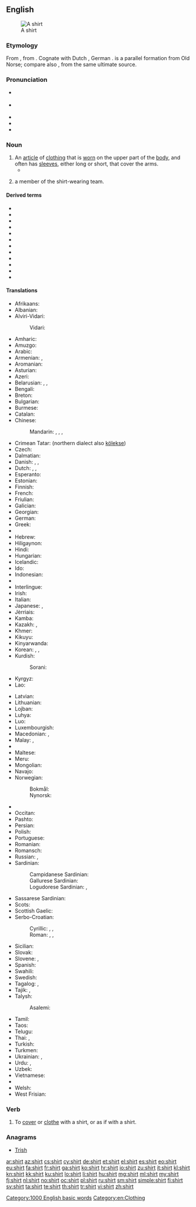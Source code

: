 ==English==
{{wikipedia}}
[[Image:Shirt.jpg|thumb|A shirt]]

===Etymology===
From {{etyl|ang|en}} {{term|scyrte|lang=ang}}, from {{etyl|gem-pro|en}} {{term/t|gem-pro|*skurtijǭ}}.  Cognate with Dutch {{term|schort|lang=nl}}, German {{term|Schürze||apron|lang=de}}. {{term|skirt|Skirt|lang=en}} is a parallel formation from Old Norse; compare also {{term|short|lang=en}}, from the same ultimate source.

===Pronunciation===
* {{a|US}} {{IPA|/ʃɜːrt/}}
* {{a|UK}} {{IPA|/ʃɜːt/}}
* {{audio|en-us-shirt.ogg|Audio (US)}}
* {{audio|En-uk-shirt.ogg|Audio (UK)}}
* {{rhymes|ɜː(r)t}}

===Noun===
{{en-noun}}

# An [[article]] of [[clothing]] that is [[wear|worn]] on the upper part of the [[body]], and often has [[sleeve]]s, either long or short, that cover the arms.
#* {{quote-news
|year=2012
|date=April 9
|author=Mandeep Sanghera
|title=Tottenham 1 - 2 Norwich
|work=BBC Sport
|url=http://www.bbc.co.uk/sport/0/football/17581358
|page=
|passage=Holt was furious referee Michael Oliver refused to then award him a penalty after Ledley King appeared to pull his '''shirt''' and his anger was compounded when Spurs immediately levelled.}}
# {{context|"[[shirts and skins]]" games|lang=en}} a member of the shirt-wearing team.

====Derived terms====
* {{l/en|dress shirt}}
* {{l/en|nightshirt}}
* {{l/en|give the shirt off one's back}}
* {{l/en|hair shirt}}
* {{l/en|keep one's shirt on}}
* {{l/en|lose one's shirt}}
* {{l/en|polo shirt}}
* {{l/en|shirts and skins}}
* {{l/en|stuffed shirt}}
* {{l/en|sweatshirt}}
* {{l/en|t-shirt}}
* {{l/en|undershirt}}

====Translations====
{{trans-top|article of clothing}}
* Afrikaans: {{t-|af|hemp}}
* Albanian: {{t-|sq|këmish}}
* Alviri-Vidari:
*: Vidari: {{tø|avd|پیران|tr=pirān}}
* Amharic: {{t-|am|ሸሚዝ|tr=šämiz|sc=Ethi}}
* Amuzgo: {{tø|amu|kotôⁿ}}
* Arabic: {{t-|ar|قميص|m|tr=qamīṣ}}
* Armenian: {{t-|hy|վերնաշապիկ|tr=vernašapik}},  {{t-|hy|շապիկ|tr=šapik}}
* Aromanian: {{t-|rup|cãmeashã|f}}
* Asturian: {{t-|ast|camisa|f}}
* Azeri: {{t+|az|köynək}}
* Belarusian: {{t-|be|кашуля|f|tr=kašúlja|sc=Cyrl}}, {{t-|be|сарочка|f|tr=saróčka|sc=Cyrl}}, {{t-|be|рубашка|f|tr=rubáška|sc=Cyrl}}
* Bengali: {{t-|bn|শার্ট|tr=sharţ|sc=Beng}}
* Breton: {{t+|br|roched|f}}
* Bulgarian: {{t+|bg|риза|f|tr=ríza|sc=Cyrl}}
* Burmese: {{t+|my|အင်္ကျီ|tr=in׃ gji|sc=Mymr}}
* Catalan: {{t+|ca|camisa|f}}
* Chinese:
*: Mandarin: {{t+|cmn|襯衫|sc=Hani}},  {{t+|cmn|衬衫|tr=chènshān|sc=Hani}},  {{t+|cmn|襯衣|sc=Hani}},  {{t+|cmn|衬衣|tr=chènyī|sc=Hani}}
* Crimean Tatar: {{tø|crh|kölmek}} (northern dialect also [[kölekse]])
* Czech: {{t+|cs|košile|f}}
* Dalmatian: {{tø|dlm|camaisa|f}}
* Danish: {{t-|da|bluse|c}}, {{t-|da|skjorte|c}}, {{t-|da|trøje|c}}
* Dutch: {{t+|nl|hemd|n}}, {{t+|nl|overhemd|n}}, {{t+|nl|shirt}}
* Esperanto: {{t-|eo|ĉemizo}}
* Estonian: {{t+|et|särk}}
* Finnish: {{t+|fi|paita}}
* French: {{t+|fr|chemise|f}}
* Friulian: {{tø|fur|čhamese|f}}
* Galician: {{t+|gl|camisa|f}}
* Georgian: {{t-|ka|პერანგი|tr=perangi|sc=Geor}}
* German: {{t+|de|Hemd|n}}
* Greek: {{t+|el|πουκάμισο|n|tr=poukámiso|sc=Grek}}
* {{trreq|gu}}
* Hebrew: {{t-|he|חולצה|f|tr=khultsá}}
* Hiligaynon: {{tø|hil|kamisadentro}}
* Hindi: {{t-|hi|क़मीज़|f|tr=qamīz|sc=Deva}}
* Hungarian: {{t+|hu|ing}}
* Icelandic: {{t+|is|skyrta|f}}
* Ido: {{t+|io|kamizo}}
* Indonesian: {{t+|id|kemeja}}
* {{trreq|ia}}
* Interlingue: {{t-|ie|camise}}
* Irish: {{t+|ga|léine|f}}
* Italian: {{t+|it|camicia|f}}
* Japanese: {{t-|ja|シャツ|tr=shatsu}}, {{qualifier|business shirt, "white shirt"}} {{t-|ja|ワイシャツ|tr=waishatsu|sc=Jpan}}
* Jèrriais: {{tø|roa-jer|c'mînse|f}}
* Kamba: {{tø|kam|shati}}
* Kazakh: {{t|kk|жейде|tr=jeyde|sc=Cyrl}}, {{t|kk|көйлек|tr=köylek|sc=Cyrl}}
* Khmer: {{t+|km|អាវ|tr=aav|sc=Khmr}}
* Kikuyu: {{tø|ki|sati}}
* Kinyarwanda: {{t-|rw|ijipo}}
* Korean: {{t+|ko|셔츠|tr=syeochu|sc=Kore}}, {{t-|ko|와이 셔츠|tr=wai syeochu|sc=Kore}}, {{t+|ko|남방|tr=nambang|sc=Kore}}
* Kurdish:
*: Sorani: {{t-|ku|کراس}}
* Kyrgyz: {{t-|ky|көйнөк|tr=köynök|sc=Cyrl}}
* Lao: {{t+|lo|ເສື້ອເຊີດ|tr=sư̄a sœ̄t|sc=Laoo}}
{{trans-mid}}
* Latvian: {{t-|lv|krekls}}
* Lithuanian: {{t-|lt|marškiniai|m-p}}
* Lojban: {{t-|jbo|creka}}
* Luhya: {{tø|luy|lishati}}
* Luo: {{tø|luo|shat}}
* Luxembourgish: {{t-|lb|Hiem|n}}
* Macedonian: {{t-|mk|кошула|f|tr=kóšula}}, {{t-|mk|маица|f|tr=máica}}
* Malay: {{t-|ms|baju}}, {{t-|ms|kemeja}}
* {{trreq|ml}}
* Maltese: {{t-|mt|qmis|f}}
* Meru: {{tø|mer|shati}}
* Mongolian: {{t-|mn|дотуур цамц|tr=dotuur tsamts|sc=Cyrl}}
* Navajo: {{tø|nv|deijiʼ ééʼ}}
* Norwegian:
*: Bokmål: {{t+|nb|skjorte|m|f}}
*: Nynorsk: {{t-|nn|skjorte|f}}
* {{trreq|nov}}
* Occitan: {{t+|oc|camisa|f}}
* Pashto: {{t-|ps|خت|m|tr=xət|sc=ps-Arab}}
* Persian: {{t+|fa|پیراهن|tr=pirâhan|sc=fa-Arab}}
* Polish: {{t+|pl|koszula|f}}
* Portuguese: {{t+|pt|camisa|f}}
* Romanian: {{t+|ro|cămașă|f}}
* Romansch: {{t-|rm|chamischa|f}}
* Russian: {{t+|ru|рубашка|f|tr=rubáška}}, {{t+|ru|сорочка|f|tr=soróčka|sc=Cyrl}}
* Sardinian: {{t-|sc|camigia}}
*: Campidanese Sardinian: {{tø|sro|camisa}}
*: Gallurese Sardinian: {{tø|sdn|camisgia}}
*: Logudorese Sardinian: {{tø|src|bentòne}}, {{tø|src|camisa}}
* Sassarese Sardinian: {{tø|sdc|camixa}}
* Scots: {{tø|sco|sark}}
* Scottish Gaelic: {{t-|gd|lèine|f}}
* Serbo-Croatian:
*: Cyrillic: {{t-|sh|кошуља|f|sc=Cyrl}}, {{t-|sh|мајица|f|sc=Cyrl}}, {{t-|sh|рубача|f|sc=Cyrl}}
*: Roman: {{t-|sh|košulja|f}}, {{t-|sh|majica|f}}, {{t-|sh|rubača|f|sc=Cyrl}}
* Sicilian: {{t+|scn|cammisa|f}}
* Slovak: {{t-|sk|košeľa|f}}
* Slovene: {{t+|sl|srajca|f}}, {{t-|sl|majica|f}}
* Spanish: {{t+|es|camisa|f}}
* Swahili: {{t+|sw|shati}}
* Swedish: {{t+|sv|skjorta|c}}
* Tagalog: {{t-|tl|kamiseta}}, {{t-|tl|kamisa}}
* Tajik: {{t-|tg|курта|tr=kurta|sc=Cyrl}}, {{t-|tg|пироҳан|tr=pirohan|sc=Cyrl}}
* Talysh:
*: Asalemi: {{tø|tly|شوی|tr=šavi|sc=fa-Arab}}
* Tamil: {{t+|ta|சட்டை|tr=sattai}}
* Taos: {{t|twf|cûdena}}
* Telugu: {{t+|te|చొక్కా|tr=cokkā}}
* Thai: {{t-|th|เสื้อเชิ้ต|tr=sêua chért}}, {{t+|th|เสื้อ|tr=sêua}}
* Turkish: {{t+|tr|gömlek}}
* Turkmen: {{t-|tk|köýnek}}
* Ukrainian: {{t-|uk|сорочка|f|tr=soróčka|sc=Cyrl}}, {{t-|uk|кошуля|f|tr=košúlja|sc=Cyrl}}
* Urdu: {{t-|ur|قمیض|f|tr=qamīz|sc=ur-Arab}}, {{t-|ur|قمیص|f|tr=qamīs|sc=ur-Arab}}
* Uzbek: {{t-|uz|ko'ylak}}
* Vietnamese: {{t+|vi|áo sơ mi}}
* {{trreq|vo}}
* Welsh: {{t+|cy|crys|m}}
* West Frisian: {{t-|fy|himd}}
{{trans-bottom}}

===Verb===
{{en-verb}}

# To [[cover]] or [[clothe]] with a shirt, or as if with a shirt.
#: {{rfquotek|Dryden}}

===Anagrams===
* [[Trish#English|Trish]]

[[Category:1000 English basic words]]
[[Category:en:Clothing]]

[[ar:shirt]]
[[az:shirt]]
[[cs:shirt]]
[[cy:shirt]]
[[de:shirt]]
[[et:shirt]]
[[el:shirt]]
[[es:shirt]]
[[eo:shirt]]
[[eu:shirt]]
[[fa:shirt]]
[[fr:shirt]]
[[ga:shirt]]
[[ko:shirt]]
[[hr:shirt]]
[[io:shirt]]
[[zu:shirt]]
[[it:shirt]]
[[kl:shirt]]
[[kn:shirt]]
[[kk:shirt]]
[[ku:shirt]]
[[lo:shirt]]
[[li:shirt]]
[[hu:shirt]]
[[mg:shirt]]
[[ml:shirt]]
[[my:shirt]]
[[fj:shirt]]
[[nl:shirt]]
[[no:shirt]]
[[oc:shirt]]
[[pl:shirt]]
[[ru:shirt]]
[[sm:shirt]]
[[simple:shirt]]
[[fi:shirt]]
[[sv:shirt]]
[[ta:shirt]]
[[te:shirt]]
[[th:shirt]]
[[tr:shirt]]
[[vi:shirt]]
[[zh:shirt]]